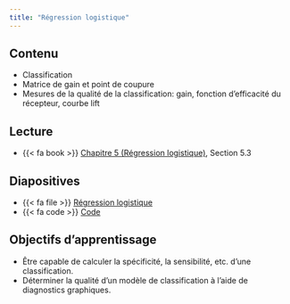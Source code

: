 ```yaml
---
title: "Régression logistique"
---
```


## Contenu

- Classification
- Matrice de gain et point de coupure
- Mesures de la qualité de la classification: gain, fonction d'efficacité du récepteur, courbe lift


## Lecture


- {{< fa book >}} [Chapitre 5 (Régression logistique)](https://lbelzile.github.io/math60602/05-reglogistique.html), Section 5.3

## Diapositives 

- {{< fa file >}} [Régression logistique](/diapos/MATH60602-diapos7.pdf)
- {{< fa code >}} [Code](/code/MATH60602-diapos7.R)

<!--
<iframe width="600" height="338" src="http://docs.google.com/gview?url=https://lbelzile.github.io/multi/diapos/MATH60602-diapos3.pdf&embedded=true" frameborder="0"></iframe>
-->

## Objectifs d'apprentissage

- Être capable de calculer la spécificité, la sensibilité, etc. d'une classification.
- Déterminer la qualité d'un modèle de classification à l'aide de diagnostics graphiques.

